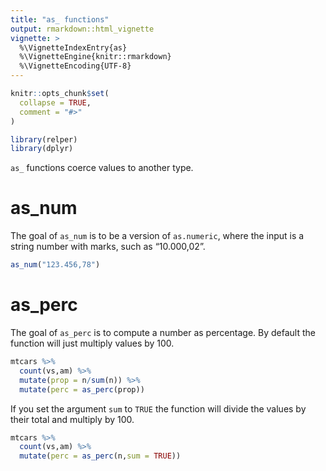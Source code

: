 ```yaml
---
title: "as_ functions"
output: rmarkdown::html_vignette
vignette: >
  %\VignetteIndexEntry{as}
  %\VignetteEngine{knitr::rmarkdown}
  %\VignetteEncoding{UTF-8}
---
```


```r
knitr::opts_chunk$set(
  collapse = TRUE,
  comment = "#>"
)
```

```r
library(relper)
library(dplyr)
```

`as_` functions coerce values to another type.

# as_num
The goal of `as_num` is to be a version of `as.numeric`, where the input is a string number with marks, such as "10.000,02".

```r
as_num("123.456,78")
```

# as_perc
The goal of `as_perc` is to compute a number as percentage. By default the function will just multiply values by 100.

```r
mtcars %>% 
  count(vs,am) %>% 
  mutate(prop = n/sum(n)) %>% 
  mutate(perc = as_perc(prop))
```

If you set the argument `sum` to `TRUE` the function will divide the values by their total and multiply by 100.

```r
mtcars %>% 
  count(vs,am) %>% 
  mutate(perc = as_perc(n,sum = TRUE))
```
